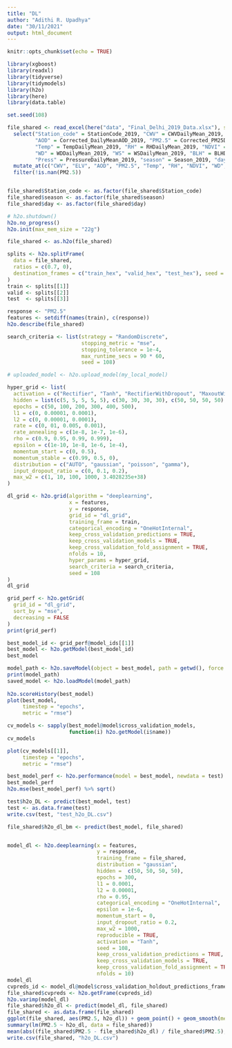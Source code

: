 ```yaml
---
title: "DL"
author: "Adithi R. Upadhya"
date: "30/11/2021"
output: html_document
---
```


```r
knitr::opts_chunk$set(echo = TRUE)
```


```r
library(xgboost)
library(readxl)
library(tidyverse)
library(tidymodels)
library(h2o)
library(here)
library(data.table)

set.seed(108)

file_shared <- read_excel(here("data", "Final_Delhi_2019_Data.xlsx"), sheet = 1) %>%
  select("Station_code" = StationCode_2019, "CWV" = CWVDailyMean_2019, "ELV" = Elevation_2019, 
         "AOD" = Corrected_DailyMeanAOD_2019, "PM2.5" = Corrected_PM25DailyMean_2019,
         "Temp" = TempDailyMean_2019, "RH" = RHDailyMean_2019, "NDVI" = RHDailyMean_2019,
         "WD" = WDDailyMean_2019, "WS" = WSDailyMean_2019, "BLH" = BLHDailyMean_2019,
         "Press" = PressureDailyMean_2019, "season" = Season_2019, "day" = JulianDay_2019) %>%
  mutate_at(c("CWV", "ELV", "AOD", "PM2.5", "Temp", "RH", "NDVI", "WD", "WS", "BLH", "Press"), as.numeric) %>% 
  filter(!is.nan(PM2.5)) 


file_shared$Station_code <- as.factor(file_shared$Station_code)
file_shared$season <- as.factor(file_shared$season)
file_shared$day <- as.factor(file_shared$day)

# h2o.shutdown()
h2o.no_progress()
h2o.init(max_mem_size = "22g")

file_shared <- as.h2o(file_shared)

splits <- h2o.splitFrame(
  data = file_shared,
  ratios = c(0.7, 0),   
  destination_frames = c("train_hex", "valid_hex", "test_hex"), seed = 108
)
train <- splits[[1]]
valid <- splits[[2]]
test  <- splits[[3]]

response <- "PM2.5"
features <- setdiff(names(train), c(response))
h2o.describe(file_shared)

search_criteria <- list(strategy = "RandomDiscrete", 
                        stopping_metric = "mse",
                        stopping_tolerance = 1e-4,
                        max_runtime_secs = 90 * 60,
                        seed = 108)

# uploaded_model <- h2o.upload_model(my_local_model)

hyper_grid <- list(
  activation = c("Rectifier", "Tanh", "RectifierWithDropout", "MaxoutWithDropout", "TanhWithDropout"), 
  hidden = list(c(5, 5, 5, 5, 5), c(30, 30, 30, 30), c(50, 50, 50, 50), c(100, 100, 100, 100)),
  epochs = c(50, 100, 200, 300, 400, 500),
  l1 = c(0, 0.00001, 0.0001), 
  l2 = c(0, 0.00001, 0.0001),
  rate = c(0, 01, 0.005, 0.001),
  rate_annealing = c(1e-8, 1e-7, 1e-6),
  rho = c(0.9, 0.95, 0.99, 0.999),
  epsilon = c(1e-10, 1e-8, 1e-6, 1e-4),
  momentum_start = c(0, 0.5),
  momentum_stable = c(0.99, 0.5, 0),
  distribution = c("AUTO", "gaussian", "poisson", "gamma"),
  input_dropout_ratio = c(0, 0.1, 0.2),
  max_w2 = c(1, 10, 100, 1000, 3.4028235e+38)
)

dl_grid <- h2o.grid(algorithm = "deeplearning", 
                    x = features,
                    y = response,
                    grid_id = "dl_grid",
                    training_frame = train,
                    categorical_encoding = "OneHotInternal",
                    keep_cross_validation_predictions = TRUE,
                    keep_cross_validation_models = TRUE,
                    keep_cross_validation_fold_assignment = TRUE, 
                    nfolds = 10,                           
                    hyper_params = hyper_grid,
                    search_criteria = search_criteria,
                    seed = 108
)
dl_grid

grid_perf <- h2o.getGrid(
  grid_id = "dl_grid", 
  sort_by = "mse", 
  decreasing = FALSE
)
print(grid_perf)

best_model_id <- grid_perf@model_ids[[1]]
best_model <- h2o.getModel(best_model_id)
best_model

model_path <- h2o.saveModel(object = best_model, path = getwd(), force = TRUE)
print(model_path)
saved_model <- h2o.loadModel(model_path)
 
h2o.scoreHistory(best_model)
plot(best_model, 
     timestep = "epochs", 
     metric = "rmse")

cv_models <- sapply(best_model@model$cross_validation_models, 
                    function(i) h2o.getModel(i$name))
cv_models

plot(cv_models[[1]], 
     timestep = "epochs", 
     metric = "rmse")

best_model_perf <- h2o.performance(model = best_model, newdata = test)
best_model_perf
h2o.mse(best_model_perf) %>% sqrt()

test$h2o_DL <- predict(best_model, test)
test <- as.data.frame(test)
write.csv(test, "test_h2o_DL.csv")

file_shared$h2o_dl_bm <- predict(best_model, file_shared)


model_dl <- h2o.deeplearning(x = features,
                             y = response,
                             training_frame = file_shared,
                             distribution = "gaussian",
                             hidden =  c(50, 50, 50, 50),
                             epochs = 300,
                             l1 = 0.0001, 
                             l2 = 0.00001,
                             rho = 0.95,
                             categorical_encoding = "OneHotInternal",
                             epsilon = 1e-6,
                             momentum_start = 0,
                             input_dropout_ratio = 0.2,
                             max_w2 = 1000,
                             reproducible = TRUE,
                             activation = "Tanh",
                             seed = 108,
                             keep_cross_validation_predictions = TRUE,
                             keep_cross_validation_models = TRUE,
                             keep_cross_validation_fold_assignment = TRUE, 
                             nfolds = 10)
model_dl
cvpreds_id <- model_dl@model$cross_validation_holdout_predictions_frame_id$name
file_shared$cvpreds <- h2o.getFrame(cvpreds_id)
h2o.varimp(model_dl)
file_shared$h2o_dl <- predict(model_dl, file_shared)
file_shared <- as.data.frame(file_shared)
ggplot(file_shared, aes(PM2.5, h2o_dl)) + geom_point() + geom_smooth(method = "lm")
summary(lm(PM2.5 ~ h2o_dl, data = file_shared))
mean(abs((file_shared$PM2.5 - file_shared$h2o_dl) / file_shared$PM2.5), na.rm = TRUE) * 100
write.csv(file_shared, "h2o_DL.csv")


```

